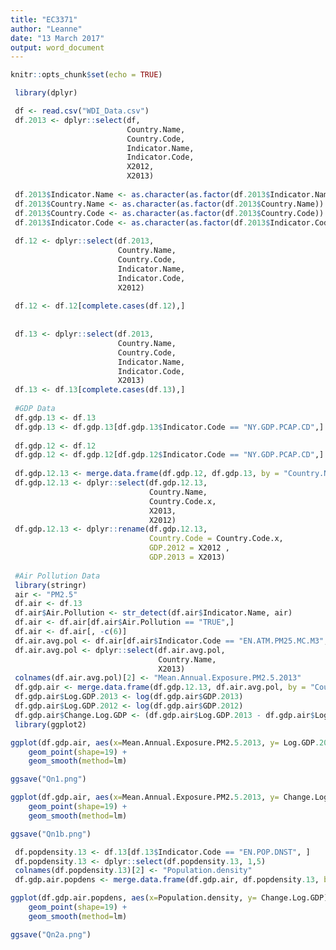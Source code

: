 ```yaml
---
title: "EC3371"
author: "Leanne"
date: "13 March 2017"
output: word_document
---
```


```r
knitr::opts_chunk$set(echo = TRUE)
```

```r

 library(dplyr)

 df <- read.csv("WDI_Data.csv")
 df.2013 <- dplyr::select(df, 
                          Country.Name,
                          Country.Code,
                          Indicator.Name,
                          Indicator.Code,
                          X2012,
                          X2013)
 
 df.2013$Indicator.Name <- as.character(as.factor(df.2013$Indicator.Name))
 df.2013$Country.Name <- as.character(as.factor(df.2013$Country.Name))
 df.2013$Country.Code <- as.character(as.factor(df.2013$Country.Code))
 df.2013$Indicator.Code <- as.character(as.factor(df.2013$Indicator.Code))
 
 df.12 <- dplyr::select(df.2013, 
                        Country.Name,
                        Country.Code,
                        Indicator.Name,
                        Indicator.Code,
                        X2012)
 
 df.12 <- df.12[complete.cases(df.12),]
 
 
 df.13 <- dplyr::select(df.2013, 
                        Country.Name,
                        Country.Code,
                        Indicator.Name,
                        Indicator.Code,
                        X2013)
 df.13 <- df.13[complete.cases(df.13),]
 
 #GDP Data 
 df.gdp.13 <- df.13
 df.gdp.13 <- df.gdp.13[df.gdp.13$Indicator.Code == "NY.GDP.PCAP.CD",]
 
 df.gdp.12 <- df.12
 df.gdp.12 <- df.gdp.12[df.gdp.12$Indicator.Code == "NY.GDP.PCAP.CD",]
 
 df.gdp.12.13 <- merge.data.frame(df.gdp.12, df.gdp.13, by = "Country.Name")
 df.gdp.12.13 <- dplyr::select(df.gdp.12.13,
                               Country.Name,
                               Country.Code.x,
                               X2013,
                               X2012)
 df.gdp.12.13 <- dplyr::rename(df.gdp.12.13,
                               Country.Code = Country.Code.x,
                               GDP.2012 = X2012 ,
                               GDP.2013 = X2013)
 
 #Air Pollution Data 
 library(stringr)
 air <- "PM2.5"
 df.air <- df.13
 df.air$Air.Pollution <- str_detect(df.air$Indicator.Name, air)
 df.air <- df.air[df.air$Air.Pollution == "TRUE",]
 df.air <- df.air[, -c(6)]
 df.air.avg.pol <- df.air[df.air$Indicator.Code == "EN.ATM.PM25.MC.M3",]
 df.air.avg.pol <- dplyr::select(df.air.avg.pol,
                                 Country.Name,
                                 X2013)
 colnames(df.air.avg.pol)[2] <- "Mean.Annual.Exposure.PM2.5.2013"
 df.gdp.air <- merge.data.frame(df.gdp.12.13, df.air.avg.pol, by = "Country.Name")
 df.gdp.air$Log.GDP.2013 <- log(df.gdp.air$GDP.2013)
 df.gdp.air$Log.GDP.2012 <- log(df.gdp.air$GDP.2012)
 df.gdp.air$Change.Log.GDP <- (df.gdp.air$Log.GDP.2013 - df.gdp.air$Log.GDP.2012)
 library(ggplot2)

```


```r

ggplot(df.gdp.air, aes(x=Mean.Annual.Exposure.PM2.5.2013, y= Log.GDP.2013)) +
    geom_point(shape=19) +   
    geom_smooth(method=lm) 

ggsave("Qn1.png")

```

```r

ggplot(df.gdp.air, aes(x=Mean.Annual.Exposure.PM2.5.2013, y= Change.Log.GDP)) +
    geom_point(shape=19) +   
    geom_smooth(method=lm) 

ggsave("Qn1b.png")

```

```r

 df.popdensity.13 <- df.13[df.13$Indicator.Code == "EN.POP.DNST", ]
 df.popdensity.13 <- dplyr::select(df.popdensity.13, 1,5)
 colnames(df.popdensity.13)[2] <- "Population.density"
 df.gdp.air.popdens <- merge.data.frame(df.gdp.air, df.popdensity.13, by = "Country.Name")

```

```r

ggplot(df.gdp.air.popdens, aes(x=Population.density, y= Change.Log.GDP)) +
    geom_point(shape=19) +   
    geom_smooth(method=lm) 

ggsave("Qn2a.png")

```
